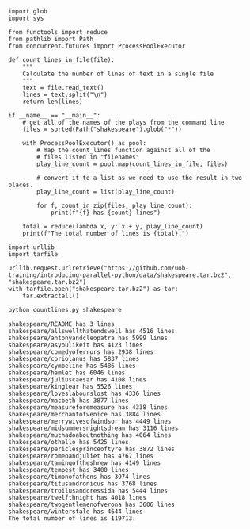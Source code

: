 ```.python
import glob
import sys
  
from functools import reduce
from pathlib import Path
from concurrent.futures import ProcessPoolExecutor

def count_lines_in_file(file):
    """
    Calculate the number of lines of text in a single file
    """
    text = file.read_text()
    lines = text.split("\n")
    return len(lines)

if __name__ == "__main__":
    # get all of the names of the plays from the command line
    files = sorted(Path("shakespeare").glob("*"))

    with ProcessPoolExecutor() as pool:
        # map the count_lines function against all of the
        # files listed in "filenames"
        play_line_count = pool.map(count_lines_in_file, files)
        
        # convert it to a list as we need to use the result in two places.
        play_line_count = list(play_line_count)

        for f, count in zip(files, play_line_count):
            print(f"{f} has {count} lines")

    total = reduce(lambda x, y: x + y, play_line_count)
    print(f"The total number of lines is {total}.")
```



```.python
import urllib
import tarfile

urllib.request.urlretrieve("https://github.com/uob-training/introducing-parallel-python/data/shakespeare.tar.bz2", "shakespeare.tar.bz2")
with tarfile.open("shakespeare.tar.bz2") as tar:
    tar.extractall()
```


```bash
python countlines.py shakespeare
```

    shakespeare/README has 3 lines
    shakespeare/allswellthatendswell has 4516 lines
    shakespeare/antonyandcleopatra has 5999 lines
    shakespeare/asyoulikeit has 4123 lines
    shakespeare/comedyoferrors has 2938 lines
    shakespeare/coriolanus has 5837 lines
    shakespeare/cymbeline has 5486 lines
    shakespeare/hamlet has 6046 lines
    shakespeare/juliuscaesar has 4108 lines
    shakespeare/kinglear has 5526 lines
    shakespeare/loveslabourslost has 4336 lines
    shakespeare/macbeth has 3877 lines
    shakespeare/measureforemeasure has 4338 lines
    shakespeare/merchantofvenice has 3884 lines
    shakespeare/merrywivesofwindsor has 4449 lines
    shakespeare/midsummersnightsdream has 3116 lines
    shakespeare/muchadoaboutnothing has 4064 lines
    shakespeare/othello has 5425 lines
    shakespeare/periclesprinceoftyre has 3872 lines
    shakespeare/romeoandjuliet has 4767 lines
    shakespeare/tamingoftheshrew has 4149 lines
    shakespeare/tempest has 3400 lines
    shakespeare/timonofathens has 3974 lines
    shakespeare/titusandronicus has 3768 lines
    shakespeare/troilusandcressida has 5444 lines
    shakespeare/twelfthnight has 4018 lines
    shakespeare/twogentlemenofverona has 3606 lines
    shakespeare/winterstale has 4644 lines
    The total number of lines is 119713.

